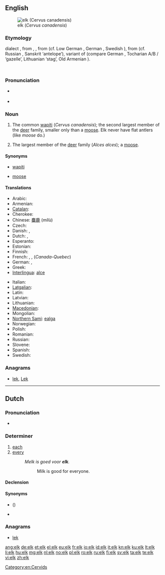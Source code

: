 {{also|Elk}}
==English==
{{wikipedia|lang=en}}
[[Image:Cervus canadensis2006.jpg|thumb|elk (''Cervus canadensis'')]]

===Etymology===
{{etyl|enm|en}} dialect {{term|elk|lang=enm}}, from {{etyl|ang|en}} {{term|eolc|lang=ang}}, {{term|eolh|lang=ang}}, from {{proto|Germanic|elhaz}} (cf. Low German {{term|Elk|lang=nds}}, German {{term|Elch|lang=de}}, Swedish {{term|älg|lang=sv}}), from {{proto|Indo-European|élḱis||ólḱis}} (cf. Russian {{term|лось|tr=los'}}, Sanskrit {{term||...|tr=ṛśyas|lang=en}} ‘antelope’), variant of {{proto|Indo-European|title=|h₁elh₁én}} (compare German {{term|Elen|lang=de}}, Tocharian A/B {{term|yäl|lang=xto}}/{{term|ylem|lang=txb}} ‘gazelle’, Lithuanian {{term|elnis|élnis|lang=lt}} ‘stag’, Old Armenian {{term|եղն|tr=ełn||stag, deer|lang=xcl}}).
    {{rfscript|Deva}} <!-- see above, ṛśyas -->
===Pronunciation===
* {{IPA|/ɛlk/}} {{SAMPA|/Elk/}}
* {{audio|en-us-elk.ogg|Audio (US)}}

===Noun===
{{en-noun|pl= '''elk''' ''or archaic,'' '''[[elks]]'''}}

# {{North America}} The common [[wapiti]] (''Cervus canadensis''); the second largest member of the [[deer]] family, smaller only than a [[moose]].  Elk never have flat antlers (like ''moose'' do.)
# {{British}} The largest member of the [[deer]] family (''Alces alces''); a [[moose]].

====Synonyms====
* {{sense|Cervus candensis}} [[wapiti]]
* {{sense|Alces alces}} [[moose]]

====Translations====
{{trans-see|wapiti - ''Cervus candensis|wapiti}}
{{trans-top|moose - ''Alces alces''}}
* Arabic: {{Arab|[[موظ]]}} {{IPAchar|(mūẓ)}} {{m}}
* Armenian: {{t-|hy|որմզդեղն|tr=ormzdeġn}}
* [[Catalan]]: {{t|ca|ant|m}}
* Cherokee: {{t|chr|ᎠᏫᎡ|tr=awie}}
* Chinese: [[麋鹿]] (mílù)
* Czech: {{t+|cs|los|m}}
* Danish: {{t-|da|elg|c}},  {{t-|da|elsdyr|n}}
* Dutch: {{t|nl|eland|m}}, {{t|nl|Europese eland|m}}
* Esperanto: {{t-|eo|alko|xs=Esperanto}}
* Estonian: {{t+|et|põder}}
* Finnish: {{t+|fi|hirvi}}
* French: {{t|fr|élan|m}}, {{t|fr|élan d'Europe|m}}, {{t|fr|orignal|m}} (''Canada-Quebec'')
* German: {{t|de|Elch|m}}, {{t|de|europäischer Elch|m}}
* Greek: {{t|el|άλκη|f|tr=álki}}
* [[Interlingua]]: [[alce]]
{{trans-mid}}
* Italian: {{t+|it|alce}}
* [[Latgalian]]: {{tø|ltg|brīds|m}}
* Latin: {{t+|la|alces|f}}
* Latvian: {{t|lv|alnis|m}}
* Lithuanian: {{t|lt|briedis|m}}
* [[Macedonian]]: {{t|mk|лос|m|tr=los}}
* Mongolian: {{t|mn|хандгай|tr=handgay|sc=Cyrl|xs=Mongolian}}
* [[Northern Sami]]: [[ealga]]
* Norwegian: {{t+|no|elg|m}}
* Polish: {{t+|pl|łoś|m}}
* Romanian: {{t+|ro|elan|m}}
* Russian: {{t+|ru|лось|m|tr=los’}}
* Slovene: {{t+|sl|los|m}}
* Spanish: {{t-|es|alce|m}}
* Swedish: {{t+|sv|älg|c}}
{{trans-bottom}}

===Anagrams===
* [[lek#English|lek]], [[Lek#English|Lek]]

[[Category:en:Cervids]]

----

==Dutch==

===Pronunciation===
* {{rhymes|ɛlk|lang=nl}}

===Determiner===
{{infl|nl|determiner|cat2=indefinite determiners}}

# [[each]]
# [[every]]
#: ''Melk is goed voor '''elk'''.''
#:: Milk is good for everyone.

====Declension====
{{nl-decl-adj-nc|2=-}}

====Synonyms====
* {{l|nl|al}} ({{l|nl|alle}})
* {{l|nl|ieder}}

===Anagrams===
* [[lek#Dutch|lek]]

[[ang:elk]]
[[de:elk]]
[[et:elk]]
[[el:elk]]
[[eu:elk]]
[[fr:elk]]
[[io:elk]]
[[id:elk]]
[[it:elk]]
[[kn:elk]]
[[ku:elk]]
[[lt:elk]]
[[li:elk]]
[[hu:elk]]
[[mg:elk]]
[[nl:elk]]
[[no:elk]]
[[pl:elk]]
[[ro:elk]]
[[ru:elk]]
[[fi:elk]]
[[sv:elk]]
[[ta:elk]]
[[te:elk]]
[[vi:elk]]
[[zh:elk]]